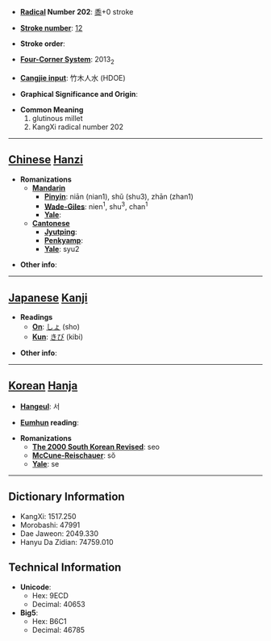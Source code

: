 * '''[[Wiktionary:Chinese radical index| Radical]] Number 202''': [[Wiktionary:Chinese radical index 黍|黍]]+0 stroke

* '''[[Wiktionary:Chinese total strokes index|Stroke number]]''': [[Wiktionary:Chinese total strokes index 12|12]]

* '''Stroke order''': 

* '''[[Wiktionary:Chinese four corner index|Four-Corner System]]''': 2013<sub>2</sub>

* '''[[Wiktionary:Chinese Cangjie index|Cangjie input]]''': 竹木人水 (HDOE)

* '''Graphical Significance and Origin''': 

* '''Common Meaning'''
*#glutinous millet
*# KangXi radical number 202


----

== [[Chinese]] [[Hanzi]] ==

* '''Romanizations'''
** '''[[Mandarin]]'''
*** '''[[Pinyin]]''': niān (nian1), shǔ (shu3), zhān (zhan1)
*** '''[[Wade-Giles]]''': nien<sup>1</sup>, shu<sup>3</sup>, chan<sup>1</sup>
*** '''[[Yale]]''': 
** '''[[Cantonese]]'''
*** '''[[Jyutping]]''':
*** '''[[Penkyamp]]''': 
*** '''[[Yale]]''': syu2

* '''Other info''': 

----

== [[Japanese]] [[Kanji]] ==

* '''Readings'''
** '''[[On]]''': [[しょ]] (sho)
** '''[[Kun]]''': [[きび]] (kibi)

* '''Other info''':  

----

== [[Korean]] [[Hanja]] ==

* '''[[Hangeul]]''': 서

* '''[[Eumhun]] reading''': 

* '''Romanizations'''
** '''[[The 2000 South Korean Revised Romanization|The 2000 South Korean Revised]]''': seo
** '''[[McCune-Reischauer]]''': sŏ
** '''[[Yale]]''': se

----

== Dictionary Information ==

* KangXi: 1517.250
* Morobashi: 47991
* Dae Jaweon: 2049.330
* Hanyu Da Zidian: 74759.010

== Technical Information ==

* '''Unicode''':
** Hex: 9ECD
** Decimal: 40653
* '''Big5''':
** Hex: B6C1
** Decimal: 46785